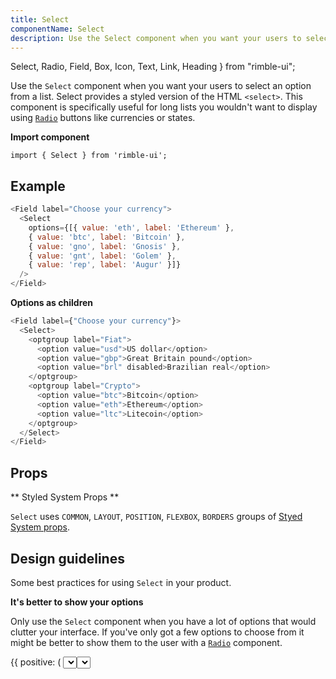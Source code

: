 ```yaml
---
title: Select
componentName: Select
description: Use the Select component when you want your users to select an option from a list. Select provides a styled version of the HTML <select>. This component is specifically useful for long lists you wouldn't want to display using Radio buttons like currencies or states.
---
```


  Select,
  Radio,
  Field,
  Box,
  Icon,
  Text,
  Link,
  Heading
} from "rimble-ui";

Use the `Select` component when you want your users to select an option from a list. Select provides a styled version of the HTML `<select>`. This component is specifically useful for long lists you wouldn't want to display using [`Radio`](/components/rimble-ui/Radio) buttons like currencies or states.

**Import component**

```lang=jsx
import { Select } from 'rimble-ui';
```

## Example

```js is=react-live
<Field label="Choose your currency">
  <Select
    options={[{ value: 'eth', label: 'Ethereum' },
    { value: 'btc', label: 'Bitcoin' },
    { value: 'gno', label: 'Gnosis' },
    { value: 'gnt', label: 'Golem' },
    { value: 'rep', label: 'Augur' }]}
  />
</Field>
```

**Options as children**
``` js is=react-live
<Field label={"Choose your currency"}>
  <Select>
    <optgroup label="Fiat">
      <option value="usd">US dollar</option>
      <option value="gbp">Great Britain pound</option>
      <option value="brl" disabled>Brazilian real</option>
    </optgroup>
    <optgroup label="Crypto">
      <option value="btc">Bitcoin</option>
      <option value="eth">Ethereum</option>
      <option value="ltc">Litecoin</option>
    </optgroup>
  </Select>
</Field>
```

## Props

<PropsTable propMetaData={props.propMetaData} />

** Styled System Props **

`Select` uses `COMMON`, `LAYOUT`, `POSITION`, `FLEXBOX`, `BORDERS` groups of [Styed System props](/components/rimble-ui/system-props).

## Design guidelines

Some best practices for using `Select` in your product.

**It's better to show your options**

Only use the `Select` component when you have a lot of options that would clutter your interface. If you've only got a few options to choose from it might be better to show them to the user with a [`Radio`](/components/rimble-ui/Radio) component.

<DoDont>
  {{
    positive: (
      <Box>
        <Select
          options={[{ value: 'eth', label: 'Ethereum' },
          { value: 'btc', label: 'Bitcoin' },
          { value: 'gno', label: 'Gnosis' },
          { value: 'gnt', label: 'Golem' },
          { value: 'rep', label: 'Augur' }]}
        />
        <Text my={4}>OR</Text>
        <Radio label="ETH - Ether" my={2} />
        <Radio label="FIAT e.g. USD" my={2} />
      </Box>
    ),
    negative: (
      <Box>
        <Select
          options={[{ value: 'eth', label: 'Ethereum' },
          { value: 'fiat', label: 'USD' }]}
        />
      </Box>
    )
  }}
</DoDont>

## Related components

- [`Radio`](/components/rimble-ui/Radio) - When users can only choose one option or the choices are binary like yes/no
- [`Checkbox`](/components/rimble-ui/Checkbox) – When users can choose 0 or multiple options from a list
